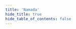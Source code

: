 ```yaml
---
title: 'Namada'
hide_title: true
hide_table_of_contents: false
---
```



<ChainLayout>
  <ChainHero
    name="Namada"
    iconUrl="img/namada-icon.svg"
    bgColor="#feff00"
    scope="mainnet"
    chainId="namada.5f5de2dd1b88cba30586420"
    nodeVersion="v1.0.0"
    token="NAM"
    stakeUrl="https://namadillo.noders.services/staking/bonding/increment"
    restakeUrl=""
    websiteUrl="https://namada.net/"
    githubUrl="https://github.com/anoma/namada"
    xUrl="https://twitter.com/namada"
    discordUrl="https://discord.com/invite/namada"
  />

  <ProductLinks
    appUrl="https://namadahub.org"
    appImageUrl="img/products/namada-app.png"
    explorerUrl=""
    faucetUrl=""
  />

  <ToolsGrid
    chainName="namada"
    scope="mainnet"
    showInstall={true}
    showUpgrade={false}
    showGenesis={false}
    showCli={true}
    showEndpoints={true}
    showStateSync={false}
    showSnapshot={false}
    showLivePeers={false}
    showSeed={false}
    showAddressBook={false}
    showExplorersList={false}
    showPublicEndpoints={false}
    showUsefulTools={false}
    showUpgradeWatcher={false}
  />

</ChainLayout>
